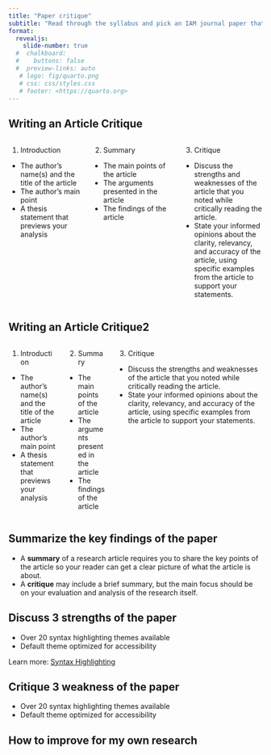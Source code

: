 ```yaml
---
title: "Paper critique"
subtitle: "Read through the syllabus and pick an IAM journal paper that you would like to cite in your term paper"
format:
  revealjs: 
    slide-number: true
  #  chalkboard: 
  #    buttons: false
  #  preview-links: auto
   # logo: fig/quarto.png
   # css: css/styles.css
   # footer: <https://quarto.org>
---
```


## Writing an Article Critique{.smaller}


:::: {.columns}

::: {.column width="30%"}

1. Introduction
* The author’s name(s) and the title of the article
* The author’s main point
* A thesis statement that previews your analysis

:::

::: {.column width="33.3%"}
2. Summary
* The main points of the article
* The arguments presented in the article
* The findings of the article

:::

::: {.column width="33.3%"}

3. Critique
* Discuss the strengths and weaknesses of the article that you noted while critically reading the article.
* State your informed opinions about the clarity, relevancy, and accuracy of the article, using specific examples from the article to support your statements.

:::

::::   


## Writing an Article Critique2{.smaller}


:::: {.columns}

::: {.column height="30%"}

::: incremental
1. Introduction
* The author’s name(s) and the title of the article
* The author’s main point
* A thesis statement that previews your analysis
:::

:::

::: {.column height="33.3%"}
::: incremental
2. Summary
* The main points of the article
* The arguments presented in the article
* The findings of the article
:::
:::

::: {.column height="33.3%"}
::: incremental
3. Critique
* Discuss the strengths and weaknesses of the article that you noted while critically reading the article.
* State your informed opinions about the clarity, relevancy, and accuracy of the article, using specific examples from the article to support your statements.
:::
:::

::::   


## Summarize the key findings of the paper{.smaller}




::: incremental
- A **summary** of a research article requires you to share the key points of the  article so your reader can get a clear picture of what the article is about. 
- A **critique** may include a brief summary, but the main focus should be on your evaluation and analysis of the research itself.

:::

## Discuss 3 strengths of the paper {auto-animate="true"}

::: incremental
-   Over 20 syntax highlighting themes available
-   Default theme optimized for accessibility
:::

::: footer
Learn more: [Syntax Highlighting](https://quarto.org/docs/output-formats/html-code.html#highlighting)
:::

## Critique 3 weakness of the paper {auto-animate="true"}

::: incremental
-   Over 20 syntax highlighting themes available
-   Default theme optimized for accessibility
:::
## How to improve for my own research

